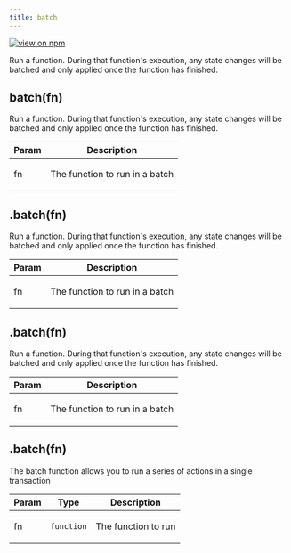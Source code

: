 ```yaml
---
title: batch
---
```


[![view on npm](http://img.shields.io/npm/v/@plexusjs/core.svg)](https://www.npmjs.org/package/@plexusjs/core)

Run a function. During that function's execution, any state changes will be batched and only applied once the function has finished.

<a name='batch'></a>

## batch(fn)

<p>
	Run a function. During that function's execution, any state changes will be
	batched and only applied once the function has finished.
</p>

| Param | Description                           |
| ----- | ------------------------------------- |
| fn    | <p>The function to run in a batch</p> |

<a name='PlexusActionHelpers+batch'></a>

## .batch(fn)

<p>
	Run a function. During that function's execution, any state changes will be
	batched and only applied once the function has finished.
</p>

| Param | Description                           |
| ----- | ------------------------------------- |
| fn    | <p>The function to run in a batch</p> |

<a name='Plugin+batch'></a>

## .batch(fn)

<p>
	Run a function. During that function's execution, any state changes will be
	batched and only applied once the function has finished.
</p>

| Param | Description                           |
| ----- | ------------------------------------- |
| fn    | <p>The function to run in a batch</p> |

<a name='RuntimeInstance+batch'></a>

## .batch(fn)

<p>
	The batch function allows you to run a series of actions in a single
	transaction
</p>

| Param | Type                  | Description                |
| ----- | --------------------- | -------------------------- |
| fn    | <code>function</code> | <p>The function to run</p> |
